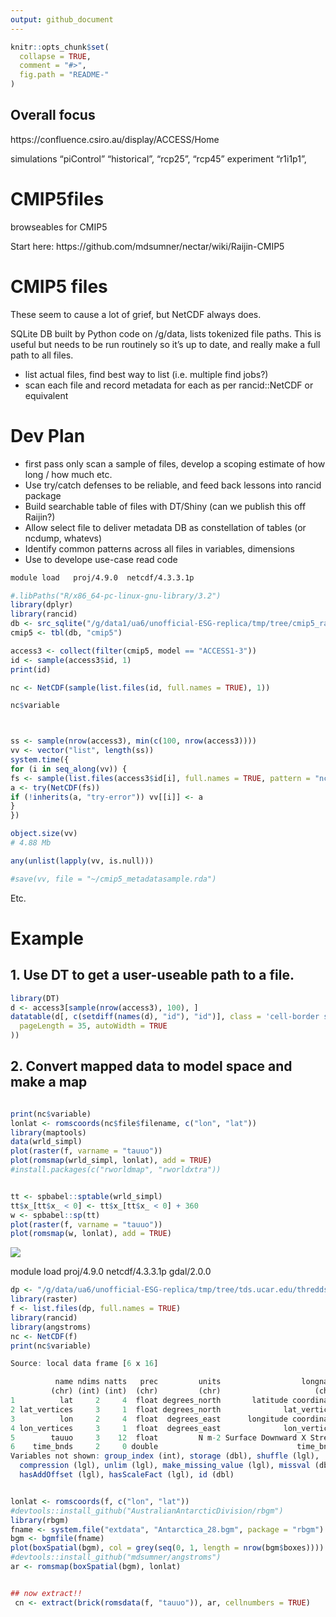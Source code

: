 ```yaml
---
output: github_document
---
```


<!-- README.md is generated from README.Rmd. Please edit that file -->

```r
knitr::opts_chunk$set(
  collapse = TRUE,
  comment = "#>",
  fig.path = "README-"
)
```

## Overall focus

https://confluence.csiro.au/display/ACCESS/Home

simulations "piControl" "historical", "rcp25", "rcp45"
experiment "r1i1p1", 

# CMIP5files

browseables for CMIP5

Start here: https://github.com/mdsumner/nectar/wiki/Raijin-CMIP5

# CMIP5 files

These seem to cause a lot of grief, but NetCDF always does. 

SQLite DB built by Python code on /g/data, lists tokenized file paths. This is useful but needs to be run routinely so it's up to date, and really make a full path to all files. 

* list actual files, find best way to list (i.e. multiple find jobs?)
* scan each file and record metadata for each as per rancid::NetCDF or equivalent


# Dev Plan

* first pass only scan a sample of files, develop a scoping estimate of how long / how much etc. 
* Use try/catch defenses to be reliable, and feed back lessons into rancid package
* Build searchable table of files with DT/Shiny (can we publish this off Raijin?)
* Allow select file to deliver metadata DB as constellation of tables (or ncdump, whatevs)
* Identify common patterns across all files in variables, dimensions
* Use to develope use-case read code

```bash
module load   proj/4.9.0  netcdf/4.3.3.1p 
```

```r
#.libPaths("R/x86_64-pc-linux-gnu-library/3.2")
library(dplyr)
library(rancid)
db <- src_sqlite("/g/data1/ua6/unofficial-ESG-replica/tmp/tree/cmip5_raijin_latest.db")
cmip5 <- tbl(db, "cmip5")

access3 <- collect(filter(cmip5, model == "ACCESS1-3"))
id <- sample(access3$id, 1)
print(id)

nc <- NetCDF(sample(list.files(id, full.names = TRUE), 1))

nc$variable



ss <- sample(nrow(access3), min(c(100, nrow(access3))))
vv <- vector("list", length(ss))
system.time({
for (i in seq_along(vv)) {
fs <- sample(list.files(access3$id[i], full.names = TRUE, pattern = "nc$"), 1)
a <- try(NetCDF(fs))
if (!inherits(a, "try-error")) vv[[i]] <- a
}
})

object.size(vv)
# 4.88 Mb

any(unlist(lapply(vv, is.null)))

#save(vv, file = "~/cmip5_metadatasample.rda")
```
Etc. 

# Example

## 1. Use DT to get a user-useable path to a file. 

```r
library(DT)
d <- access3[sample(nrow(access3), 100), ]
datatable(d[, c(setdiff(names(d), "id"), "id")], class = 'cell-border stripe', filter = 'top', options = list(
  pageLength = 35, autoWidth = TRUE
))
```

## 2. Convert mapped data to model space and make a map

```R

print(nc$variable)
lonlat <- romscoords(nc$file$filename, c("lon", "lat"))
library(maptools)
data(wrld_simpl)
plot(raster(f, varname = "tauuo"))
plot(romsmap(wrld_simpl, lonlat), add = TRUE)
#install.packages(c("rworldmap", "rworldxtra"))


tt <- spbabel::sptable(wrld_simpl)
tt$x_[tt$x_ < 0] <- tt$x_[tt$x_ < 0] + 360
w <- spbabel::sp(tt)
plot(raster(f, varname = "tauuo"))
plot(romsmap(w, lonlat), add = TRUE)
```

![](Clipboard02.png)


module load         proj/4.9.0  netcdf/4.3.3.1p  gdal/2.0.0 
```R
dp <- "/g/data/ua6/unofficial-ESG-replica/tmp/tree/tds.ucar.edu/thredds/fileServer/datazone/cmip5_data/cmip5/output1/NCAR/CCSM4/rcp85/mon/ocean/Omon/r6i1p1/v20140820/tauuo"
library(raster)
f <- list.files(dp, full.names = TRUE)
library(rancid)
library(angstroms)
nc <- NetCDF(f)
print(nc$variable)

Source: local data frame [6 x 16]

          name ndims natts   prec         units                  longname
         (chr) (int) (int)  (chr)         (chr)                     (chr)
1          lat     2     4  float degrees_north       latitude coordinate
2 lat_vertices     3     1  float degrees_north              lat_vertices
3          lon     2     4  float  degrees_east      longitude coordinate
4 lon_vertices     3     1  float  degrees_east              lon_vertices
5        tauuo     3    12  float         N m-2 Surface Downward X Stress
6    time_bnds     2     0 double                               time_bnds
Variables not shown: group_index (int), storage (dbl), shuffle (lgl),
  compression (lgl), unlim (lgl), make_missing_value (lgl), missval (dbl),
  hasAddOffset (lgl), hasScaleFact (lgl), id (dbl)


lonlat <- romscoords(f, c("lon", "lat"))
#devtools::install_github("AustralianAntarcticDivision/rbgm")
library(rbgm)
fname <- system.file("extdata", "Antarctica_28.bgm", package = "rbgm")
bgm <- bgmfile(fname)
plot(boxSpatial(bgm), col = grey(seq(0, 1, length = nrow(bgm$boxes))))
#devtools::install_github("mdsumner/angstroms")
ar <- romsmap(boxSpatial(bgm), lonlat)


## now extract!!
 cn <- extract(brick(romsdata(f, "tauuo")), ar, cellnumbers = TRUE)

```
